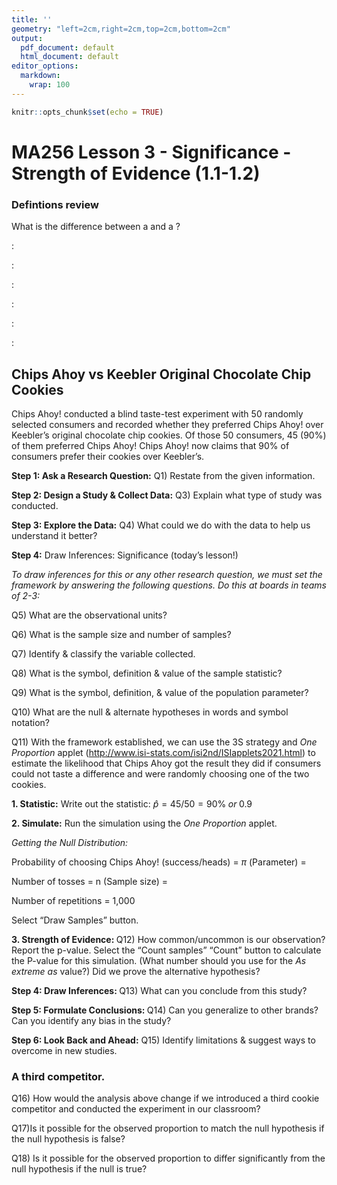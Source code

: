 ```yaml
---
title: ''
geometry: "left=2cm,right=2cm,top=2cm,bottom=2cm"
output:
  pdf_document: default
  html_document: default
editor_options:
  markdown:
    wrap: 100
---
```


```r
knitr::opts_chunk$set(echo = TRUE)
```

# MA256 Lesson 3 - Significance - Strength of Evidence (1.1-1.2)

### Defintions review

\textbf{Statistical Significance}


\vfill

\textbf{What is the 3S Strategy?}


\vfill

What is the difference between a \textbf{parameter} and a \textbf{statistic}?


\vfill

\textbf{Define:}

\hspace{.1in}

\textbf{$H_0$} :

\vfill 

\hspace{.1in} \textbf{$H_a$} :
\vfill 

\hspace{.1in} \textbf{$\pi$} :
\vfill 

\hspace{.1in} \textbf{$\hat{p}$} :
\vfill 

\hspace{.1in} \textbf{n} :
\vfill 

\hspace{.1in} \textbf{p-value} :

\vfill \textbf{Classify the strength of evidence for each range of p-values.}

```{=tex}
\begin{tabular}{cccc|c}
\vspace{.1in}
0.1 & $< p$ & & & \\ 
\vspace{.1in}
0.05 & $< p \le$& 0.1& & \\
\vspace{.1in}
0.01 & $< p \le$ & 0.05 & &  \\
\vspace{.1in}
& $ p \le$ & 0.01 & & 
\end{tabular}
```
\vfill

\newpage

## Chips Ahoy vs Keebler Original Chocolate Chip Cookies

Chips Ahoy! conducted a blind taste-test experiment with 50 randomly selected consumers and recorded
whether they preferred Chips Ahoy! over Keebler's original chocolate chip cookies. Of those 50
consumers, 45 (90%) of them preferred Chips Ahoy! Chips Ahoy! now claims that 90% of consumers
prefer their cookies over Keebler's.

**Step 1: Ask a Research Question:** Q1) Restate from the given information.


\vfill

**Step 2: Design a Study & Collect Data:** Q3) Explain what type of study was conducted.


\vfill

**Step 3: Explore the Data:** Q4) What could we do with the data to help us understand it better?


\vfill

**Step 4:** Draw Inferences: Significance (today's lesson!)

*To draw inferences for this or any other research question, we must set the framework by answering
the following questions. Do this at boards in teams of 2-3:*

Q5) What are the observational units?

\vfill

Q6) What is the sample size and number of samples?

\vfill

Q7) Identify & classify the variable collected.


\vfill

\newpage


Q8) What is the symbol, definition & value of the sample statistic?


\vfill

Q9) What is the symbol, definition, & value of the population parameter?


\vfill



Q10) What are the null \& alternate hypotheses in words and symbol notation?

\vfill




Q11) With the framework established, we can use the 3S strategy and *One Proportion* applet
(<http://www.isi-stats.com/isi2nd/ISIapplets2021.html>) to estimate the likelihood that Chips Ahoy
got the result they did if consumers could not taste a difference and were randomly choosing one of
the two cookies. 

**1. Statistic:** Write out the statistic: $\hat{p} = 45 / 50 = 90\% \; or \; 0.9$

**2. Simulate:** Run the simulation using the *One Proportion* applet. 

*Getting the Null Distribution:*

\hspace{0.5cm} Probability of choosing Chips Ahoy! (success/heads) = $\pi$ (Parameter) = 

\hspace{0.5cm} Number of tosses = n (Sample size) = 

\hspace{0.5cm} Number of repetitions = 1,000

\hspace{0.5cm} Select "Draw Samples" button. 

**3. Strength of Evidence: ** Q12) How common/uncommon is our observation? Report the p-value. Select the “Count samples” “Count” button to calculate the P-value for this simulation. (What number should you use for the *As extreme as* value?) Did we prove the alternative hypothesis? 



\vfill

 
\newpage 

**Step 4: Draw Inferences:  ** Q13) What can you conclude from this study?

\vfill

**Step 5: Formulate Conclusions: ** Q14) Can you generalize to other brands? Can you identify any bias in the study? 
  

\vfill

**Step 6: Look Back and Ahead:**  Q15) Identify limitations & suggest ways to overcome in new studies. 


\vfill

### A third competitor. 

Q16) How would the analysis above change if we introduced a third cookie competitor and conducted the experiment in our classroom? 

\vfill

Q17)Is it possible for the observed proportion to match the null hypothesis if the null hypothesis is false?

\vfill

Q18) Is it possible for the observed proportion to differ significantly from the null hypothesis if the null is true?


\vfill



